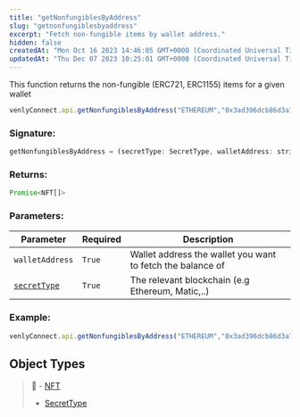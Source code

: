 ```yaml
---
title: "getNonfungiblesByAddress"
slug: "getnonfungiblesbyaddress"
excerpt: "Fetch non-fungible items by wallet address."
hidden: false
createdAt: "Mon Oct 16 2023 14:46:05 GMT+0000 (Coordinated Universal Time)"
updatedAt: "Thu Dec 07 2023 10:25:01 GMT+0000 (Coordinated Universal Time)"
---
```

This function returns the non-fungible (ERC721, ERC1155) items for a given wallet

```javascript
venlyConnect.api.getNonfungiblesByAddress("ETHEREUM","0x3ad396dcb86d3a72855f7e1e305eaa144ec9b434")
```

### Signature:

```javascript
getNonfungiblesByAddress = (secretType: SecretType, walletAddress: string): Promise<NFT[]>
```

### Returns:

```javascript
Promise<NFT[]>
```

### Parameters:

| Parameter                                               | Required | Description                                                |
| ------------------------------------------------------- | -------- | ---------------------------------------------------------- |
| `walletAddress`                                         | `True`   | Wallet address the wallet you want to fetch the balance of |
| [`secretType`](https://venly.readme.io/docs/secrettype) | `True`   | The relevant blockchain (e.g Ethereum, Matic,..)           |

### Example:

```javascript
venlyConnect.api.getNonfungiblesByAddress("ETHEREUM","0x3ad396dcb86d3a72855f7e1e305eaa144ec9b434");
```

## Object Types

> 📘 - [NFT](https://venly.readme.io/docs/nft)
> - [SecretType](https://venly.readme.io/docs/secrettype)

